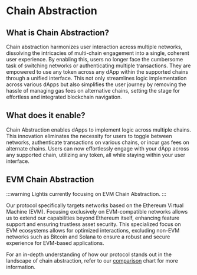 # Chain Abstraction

## What is Chain Abstraction?

Chain abstraction harmonizes user interaction across multiple networks, dissolving the intricacies of multi-chain engagement into a single, coherent user experience.
By enabling this, users no longer face the cumbersome task of switching networks or authenticating multiple transactions. They are empowered to use any token across any dApp within the supported chains through a unified interface.
This not only streamlines logic implementation across various dApps but also simplifies the user journey by removing the hassle of managing gas fees on alternative chains, setting the stage for effortless and integrated blockchain navigation.

## What does it enable?

Chain Abstraction enables dApps to implement logic across multiple chains.
This innovation eliminates the necessity for users to toggle between networks, authenticate transactions on various chains, or incur gas fees on alternate chains.
Users can now effortlessly engage with your dApp across any supported chain, utilizing any token, all while staying within your user interface.

## EVM Chain Abstraction

:::warning
Lightis currently focusing on EVM Chain Abstraction.
:::

Our protocol specifically targets networks based on the Ethereum Virtual Machine (EVM).
Focusing exclusively on EVM-compatible networks allows us to extend our capabilities beyond Ethereum itself, enhancing feature support and ensuring trustless asset security.
This specialized focus on EVM ecosystems allows for optimized interactions, excluding non-EVM networks such as Bitcoin and Solana to ensure a robust and secure experience for EVM-based applications.

For an in-depth understanding of how our protocol stands out in the landscape of chain abstraction, refer to our [comparison](/introduction/comparison) chart for more information.
